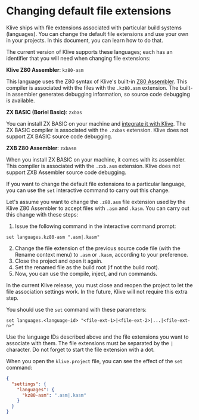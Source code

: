 
# Changing default file extensions

Klive ships with file extensions associated with particular build systems (languages). You can change the default file extensions and use your own in your projects. In this document, you can learn how to do that.

The current version of Klive supports these languages; each has an identifier that you will need when changing file extensions:

**Klive Z80 Assembler**: `kz80-asm`

This language uses the Z80 syntax of Klive's built-in [Z80 Assembler](/z80-assembly/z80-assembler). This compiler is associated with the files with the `.kz80.asm` extension. The built-in assembler generates debugging information, so source code debugging is available.

**ZX BASIC (Boriel Basic)**: `zxbas`

You can install ZX BASIC on your machine and [integrate it with Klive](/working-with-ide/zxb). The ZX BASIC compiler is associated with the `.zxbas` extension. Klive does not support ZX BASIC source code debugging.

**ZXB Z80 Assembler**: `zxbasm`

When you install ZX BASIC on your machine, it comes with its assembler. This compiler is associated with the `.zxb.asm` extension. Klive does not support ZXB Assembler source code debugging.

If you want to change the default file extensions to a particular language, you can use the `set` interactive command to carry out this change.

Let's assume you want to change the `.z80.asm` file extension used by the Klive Z80 Assembler to accept files with `.asm` and `.kasm`. You can carry out this change with these steps:

1. Issue the following command in the interactive command prompt:

```text
set languages.kz80-asm ".asm|.kasm"
```

2. Change the file extension of the previous source code file (with the Rename context menu) to `.asm` or `.kasm`, according to your preference.
3. Close the project and open it again.
4. Set the renamed file as the build root (if not the build root).
5. Now, you can use the compile, inject, and run commands.

<Callout type="info" emoji="💡">
In the current Klive release, you must close and reopen the project to let the file association settings work. In the future, Klive will not require this extra step.
</Callout>

You should use the `set` command with these parameters:

```text
set languages.<language-id> "<file-ext-1>|<file-ext-2>|...|<file-ext-n>"
```

Use the language IDs described above and the file extensions you want to associate with them. The file extensions must be separated by the `|` character. Do not forget to start the file extension with a dot.

When you open the `klive.project` file, you can see the effect of the `set` command:

```json
{
  "settings": {
    "languages": {
      "kz80-asm": ".asm|.kasm"
    }
  }
}
```
